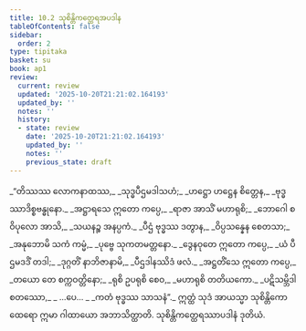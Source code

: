 ```yaml
---
title: 10.2 သုစိန္တိကတ္ထေရအပဒါန
tableOfContents: false
sidebar:
  order: 2
type: tipitaka
basket: su
book: ap1
review:
  current: review
  updated: '2025-10-20T21:21:02.164193'
  updated_by: ''
  notes: ''
  history:
  - state: review
    date: '2025-10-20T21:21:02.164193'
    updated_by: ''
    notes: ''
    previous_state: draft
---
```



<DynamicBreadcrumb />


<ReviewStatus review={frontmatter.review} showDetails={true} />

<HypothesisAnnotation frontmatter={frontmatter} />

<Division number="8" book="ap1" e="ch" v="20" p="147">

<Paragraph number="1774" type="verses" book="ap1">
_“တိဿဿ လောကနာထဿ,_  
_သုဒ္ဓပီဌမဒါသဟံ;_  
_ဟဋ္ဌော ဟဋ္ဌေန စိတ္တေန,_  
_ဗုဒ္ဓဿာဒိစ္စဗန္ဓုနော._  

</Paragraph>

</Division>
<Division number="9" book="ap1" e="ch" v="20" p="147">

<Paragraph number="1775" type="verses" book="ap1">
_အဋ္ဌာရသေ ဣတော ကပ္ပေ,_  
_ရာဇာ အာသိံ မဟာရုစိ;_  
_ဘောဂေါ စ ဝိပုလော အာသိ,_  
_သယနဉ္စ အနပ္ပကံ._  

</Paragraph>

</Division>
<Division number="10" book="ap1" e="ch" v="20" p="148">

<Paragraph number="1776" type="verses" book="ap1">
_ပီဌံ ဗုဒ္ဓဿ ဒတွာန,_  
_ဝိပ္ပသန္နေန စေတသာ;_  
_အနုဘောမိ သကံ ကမ္မံ,_  
_ပုဗ္ဗေ သုကတမတ္တနော._  

</Paragraph>

</Division>
<Division number="11" book="ap1" e="ch" v="20" p="148">

<Paragraph number="1777" type="verses" book="ap1">
_ဒွေနဝုတေ ဣတော ကပ္ပေ,_  
_ယံ ပီဌမဒဒိံ တဒါ;_  
_ဒုဂ္ဂတိံ နာဘိဇာနာမိ,_  
_ပီဌဒါနဿိဒံ ဖလံ._  

</Paragraph>

</Division>
<Division number="12" book="ap1" e="ch" v="20" p="148">

<Paragraph number="1778" type="verses" book="ap1">
_အဋ္ဌတိံသေ ဣတော ကပ္ပေ,_  
_တယော တေ စက္ကဝတ္တိနော;_  
_ရုစိ ဥပရုစိ စေဝ,_  
_မဟာရုစိ တတိယကော._  

</Paragraph>

</Division>
<Division number="13" book="ap1" e="ch" v="20" p="148">

<Paragraph number="1779" type="verses" book="ap1">
_ပဋိသမ္ဘိဒါ စတဿော,_  
_ …ပေ… _  
_ကတံ ဗုဒ္ဓဿ သာသနံ”._  

</Paragraph>

<Paragraph number="1780" book="ap1">
ဣတ္ထံ သုဒံ အာယသ္မာ သုစိန္တိကော ထေရော ဣမာ ဂါထာယော အဘာသိတ္ထာတိ.

</Paragraph>
</Division>

<Paragraph number="1781" type="center" book="ap1">
သုစိန္တိကတ္ထေရဿာပဒါနံ ဒုတိယံ.
</Paragraph>
